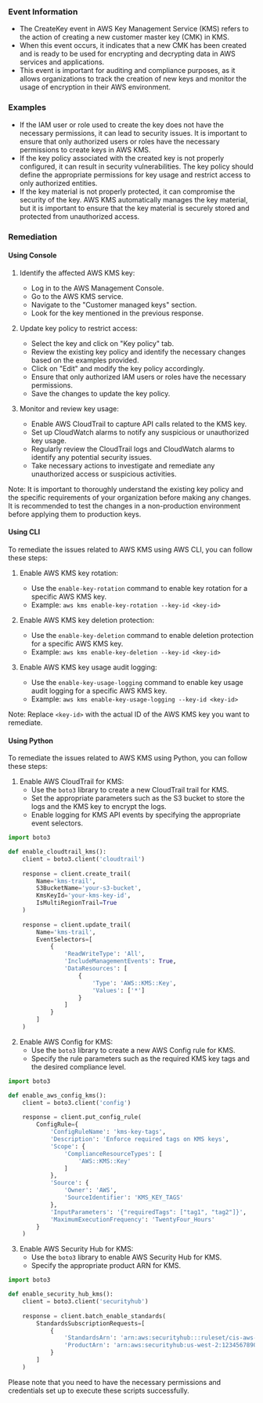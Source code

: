 
### Event Information

- The CreateKey event in AWS Key Management Service (KMS) refers to the action of creating a new customer master key (CMK) in KMS.
- When this event occurs, it indicates that a new CMK has been created and is ready to be used for encrypting and decrypting data in AWS services and applications.
- This event is important for auditing and compliance purposes, as it allows organizations to track the creation of new keys and monitor the usage of encryption in their AWS environment.


### Examples

- If the IAM user or role used to create the key does not have the necessary permissions, it can lead to security issues. It is important to ensure that only authorized users or roles have the necessary permissions to create keys in AWS KMS.
- If the key policy associated with the created key is not properly configured, it can result in security vulnerabilities. The key policy should define the appropriate permissions for key usage and restrict access to only authorized entities.
- If the key material is not properly protected, it can compromise the security of the key. AWS KMS automatically manages the key material, but it is important to ensure that the key material is securely stored and protected from unauthorized access.

### Remediation

#### Using Console

1. Identify the affected AWS KMS key: 
   - Log in to the AWS Management Console.
   - Go to the AWS KMS service.
   - Navigate to the "Customer managed keys" section.
   - Look for the key mentioned in the previous response.

2. Update key policy to restrict access: 
   - Select the key and click on "Key policy" tab.
   - Review the existing key policy and identify the necessary changes based on the examples provided.
   - Click on "Edit" and modify the key policy accordingly.
   - Ensure that only authorized IAM users or roles have the necessary permissions.
   - Save the changes to update the key policy.

3. Monitor and review key usage: 
   - Enable AWS CloudTrail to capture API calls related to the KMS key.
   - Set up CloudWatch alarms to notify any suspicious or unauthorized key usage.
   - Regularly review the CloudTrail logs and CloudWatch alarms to identify any potential security issues.
   - Take necessary actions to investigate and remediate any unauthorized access or suspicious activities.

Note: It is important to thoroughly understand the existing key policy and the specific requirements of your organization before making any changes. It is recommended to test the changes in a non-production environment before applying them to production keys.

#### Using CLI

To remediate the issues related to AWS KMS using AWS CLI, you can follow these steps:

1. Enable AWS KMS key rotation:
   - Use the `enable-key-rotation` command to enable key rotation for a specific AWS KMS key.
   - Example: `aws kms enable-key-rotation --key-id <key-id>`

2. Enable AWS KMS key deletion protection:
   - Use the `enable-key-deletion` command to enable deletion protection for a specific AWS KMS key.
   - Example: `aws kms enable-key-deletion --key-id <key-id>`

3. Enable AWS KMS key usage audit logging:
   - Use the `enable-key-usage-logging` command to enable key usage audit logging for a specific AWS KMS key.
   - Example: `aws kms enable-key-usage-logging --key-id <key-id>`

Note: Replace `<key-id>` with the actual ID of the AWS KMS key you want to remediate.

#### Using Python

To remediate the issues related to AWS KMS using Python, you can follow these steps:

1. Enable AWS CloudTrail for KMS:
   - Use the `boto3` library to create a new CloudTrail trail for KMS.
   - Set the appropriate parameters such as the S3 bucket to store the logs and the KMS key to encrypt the logs.
   - Enable logging for KMS API events by specifying the appropriate event selectors.

```python
import boto3

def enable_cloudtrail_kms():
    client = boto3.client('cloudtrail')
    
    response = client.create_trail(
        Name='kms-trail',
        S3BucketName='your-s3-bucket',
        KmsKeyId='your-kms-key-id',
        IsMultiRegionTrail=True
    )
    
    response = client.update_trail(
        Name='kms-trail',
        EventSelectors=[
            {
                'ReadWriteType': 'All',
                'IncludeManagementEvents': True,
                'DataResources': [
                    {
                        'Type': 'AWS::KMS::Key',
                        'Values': ['*']
                    }
                ]
            }
        ]
    )
```

2. Enable AWS Config for KMS:
   - Use the `boto3` library to create a new AWS Config rule for KMS.
   - Specify the rule parameters such as the required KMS key tags and the desired compliance level.

```python
import boto3

def enable_aws_config_kms():
    client = boto3.client('config')
    
    response = client.put_config_rule(
        ConfigRule={
            'ConfigRuleName': 'kms-key-tags',
            'Description': 'Enforce required tags on KMS keys',
            'Scope': {
                'ComplianceResourceTypes': [
                    'AWS::KMS::Key'
                ]
            },
            'Source': {
                'Owner': 'AWS',
                'SourceIdentifier': 'KMS_KEY_TAGS'
            },
            'InputParameters': '{"requiredTags": ["tag1", "tag2"]}',
            'MaximumExecutionFrequency': 'TwentyFour_Hours'
        }
    )
```

3. Enable AWS Security Hub for KMS:
   - Use the `boto3` library to enable AWS Security Hub for KMS.
   - Specify the appropriate product ARN for KMS.

```python
import boto3

def enable_security_hub_kms():
    client = boto3.client('securityhub')
    
    response = client.batch_enable_standards(
        StandardsSubscriptionRequests=[
            {
                'StandardsArn': 'arn:aws:securityhub:::ruleset/cis-aws-foundations-benchmark/v/1.2.0',
                'ProductArn': 'arn:aws:securityhub:us-west-2:123456789012:product/aws/securityhub'
            }
        ]
    )
```

Please note that you need to have the necessary permissions and credentials set up to execute these scripts successfully.

